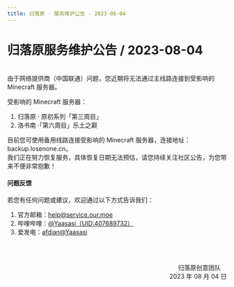 ```yaml
---
title: 归落原 · 服务维护公告 · 2023-08-04
---
```


# 归落原服务维护公告 / 2023-08-04

<br />
由于网络提供商（中国联通）问题，您近期将无法通过主线路连接到受影响的 Minecraft 服务器。

受影响的 Minecraft 服务器：

1. 归落原 · 原初系列「第三周目」
2. 洛书南 ·「第六周目」乐土之巅

目前您可使用备用线路连接受影响的 Minecraft 服务器，连接地址：backup.losenone.cn。\
我们正在努力恢复服务，具体恢复日期无法预估，请您持续关注社区公告，为您带来不便非常抱歉！


#### 问题反馈

若您有任何问题或建议，欢迎通过以下方式告诉我们：

1. 官方邮箱：help@service.our.moe
2. 哔哩哔哩：[@Yaasasi（UID:407689732）](https://space.bilibili.com/407689732)
3. 爱发电：[afdian@Yaasasi](https://afdian.com/@Yaasasi)


<br /><br /><p align="right">归落原创意团队&emsp;<br />2023 年 08 月 04 日</p>